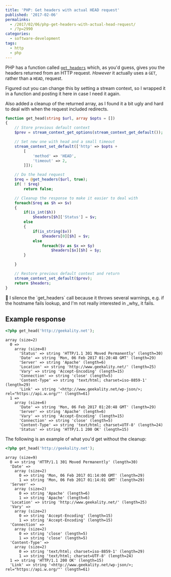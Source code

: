 ---
title: 'PHP: Get headers with actual HEAD request'
published: '2017-02-06'
permalinks:
  - /2017/02/06/php-get-headers-with-actual-head-request/
  - /?p=2990
categories:
  - software-development
tags:
  - http
  - php
---

PHP has a function called [`get_headers`](https://php.net/manual/en/function.get-headers.php) which, as you'd guess, gives you the headers returned from an HTTP request. _However_ it actually uses a `GET`, rather than a `HEAD`, request.

Figured out you can change this by setting a stream context, so I wrapped it in a function and posting it here in case I need it again.

Also added a cleanup of the returned array, as I found it a bit ugly and hard to deal with when the request included redirects.

```php
function get_head(string $url, array $opts = [])
{
    // Store previous default context
    $prev = stream_context_get_options(stream_context_get_default());

    // Set new one with head and a small timeout
    stream_context_set_default(['http' => $opts +
        [
            'method' => 'HEAD',
            'timeout' => 2,
        ]]);

    // Do the head request
    $req = @get_headers($url, true);
    if( ! $req)
        return false;

    // Cleanup the response to make it easier to deal with
    foreach($req as $h => $v)
    {
        if(is_int($h))
            $headers[$h]['Status'] = $v;
        else
        {
            if(is_string($v))
                $headers[0][$h] = $v;
            else
                foreach($v as $x => $y)
                    $headers[$x][$h] = $y;
        }

    }

    // Restore previous default context and return
    stream_context_set_default($prev);
    return $headers;
}
```

<Note>
  📝 I silence the `get_headers` call because it throws several warnings, e.g.
  if the hostname fails lookup, and I'm not really interested in _why_ it fails.
</Note>

## Example response

```php
<?php get_head('http://geekality.net');
```

```text
array (size=2)
  0 =>
    array (size=8)
      'Status' => string 'HTTP/1.1 301 Moved Permanently' (length=30)
      'Date' => string 'Mon, 06 Feb 2017 01:20:48 GMT' (length=29)
      'Server' => string 'Apache' (length=6)
      'Location' => string 'http://www.geekality.net/' (length=25)
      'Vary' => string 'Accept-Encoding' (length=15)
      'Connection' => string 'close' (length=5)
      'Content-Type' => string 'text/html; charset=iso-8859-1' (length=29)
      'Link' => string '<http://www.geekality.net/wp-json/>; rel="https://api.w.org/"' (length=61)
  1 =>
    array (size=6)
      'Date' => string 'Mon, 06 Feb 2017 01:20:48 GMT' (length=29)
      'Server' => string 'Apache' (length=6)
      'Vary' => string 'Accept-Encoding' (length=15)
      'Connection' => string 'close' (length=5)
      'Content-Type' => string 'text/html; charset=UTF-8' (length=24)
      'Status' => string 'HTTP/1.1 200 OK' (length=15)
```

The following is an example of what you'd get without the cleanup:

```php
<?php get_head('http://geekality.net');
```

```text
array (size=9)
  0 => string 'HTTP/1.1 301 Moved Permanently' (length=30)
  'Date' =>
    array (size=2)
      0 => string 'Mon, 06 Feb 2017 01:14:00 GMT' (length=29)
      1 => string 'Mon, 06 Feb 2017 01:14:01 GMT' (length=29)
  'Server' =>
    array (size=2)
      0 => string 'Apache' (length=6)
      1 => string 'Apache' (length=6)
  'Location' => string 'http://www.geekality.net/' (length=25)
  'Vary' =>
    array (size=2)
      0 => string 'Accept-Encoding' (length=15)
      1 => string 'Accept-Encoding' (length=15)
  'Connection' =>
    array (size=2)
      0 => string 'close' (length=5)
      1 => string 'close' (length=5)
  'Content-Type' =>
    array (size=2)
      0 => string 'text/html; charset=iso-8859-1' (length=29)
      1 => string 'text/html; charset=UTF-8' (length=24)
  1 => string 'HTTP/1.1 200 OK' (length=15)
  'Link' => string '<http://www.geekality.net/wp-json/>; rel="https://api.w.org/"' (length=61)
```
